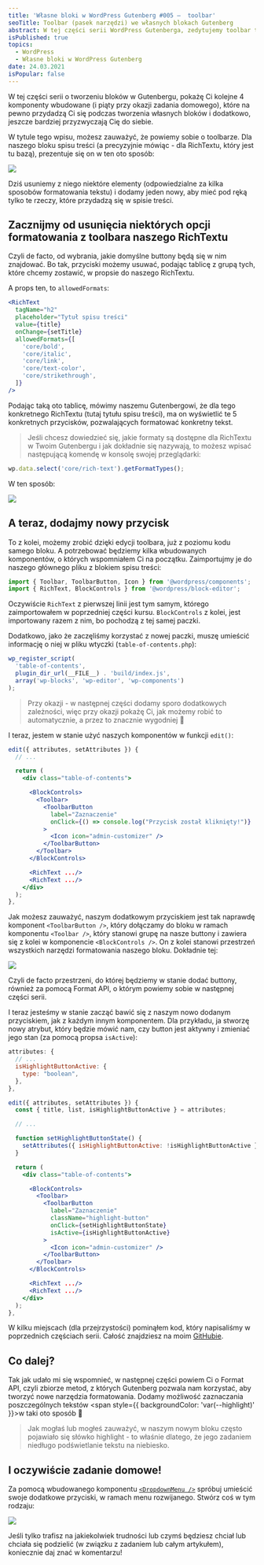 ```yaml
---
title: 'Własne bloki w WordPress Gutenberg #005 –  toolbar'
seoTitle: Toolbar (pasek narzędzi) we własnych blokach Gutenberg
abstract: W tej części serii WordPress Gutenberga, zedytujemy toolbar tworzonego bloku. Usuniemy trochę domyślnych przycisków i dodamy swój 🌱
isPublished: true
topics:
  - WordPress
  - Własne bloki w WordPress Gutenberg
date: 24.03.2021
isPopular: false
---
```


W tej części serii o tworzeniu bloków w Gutenbergu, pokażę Ci kolejne 4 komponenty wbudowane (i piąty przy okazji zadania domowego), które na pewno przydadzą Ci się podczas tworzenia własnych bloków i dodatkowo, jeszcze bardziej przyzwyczają Cię do siebie.


<VideoInterlude id="OpdXDQrzHwk" title="Własne bloki w WordPress Gutenberg #005 - toolbar" />

W tytule tego wpisu, możesz zauważyć, że powiemy sobie o toolbarze. Dla naszego bloku spisu treści (a precyzyjnie mówiąc - dla RichTextu, który jest tu bazą), prezentuje się on w ten oto sposób:

![](./toolbar.jpg)

Dziś usuniemy z niego niektóre elementy (odpowiedzialne za kilka sposobów formatowania tekstu) i dodamy jeden nowy, aby mieć pod ręką tylko te rzeczy, które przydadzą się w spisie treści.

## Zacznijmy od usunięcia niektórych opcji formatowania z toolbara naszego RichTextu

Czyli de facto, od wybrania, jakie domyślne buttony będą się w nim znajdować. Bo tak, przyciski możemy usuwać, podając tablicę z grupą tych, które chcemy zostawić, w propsie do naszego RichTextu.

A props ten, to `allowedFormats`:

```jsx
<RichText
  tagName="h2"
  placeholder="Tytuł spisu treści"
  value={title}
  onChange={setTitle}
  allowedFormats={[
    'core/bold',
    'core/italic',
    'core/link',
    'core/text-color',
    'core/strikethrough',
  ]}
/>
```

Podając taką oto tablicę, mówimy naszemu Gutenbergowi, że dla tego konkretnego RichTextu (tutaj tytułu spisu treści), ma on wyświetlić te 5 konkretnych przycisków, pozwalających formatować konkretny tekst.

> Jeśli chcesz dowiedzieć się, jakie formaty są dostępne dla RichTextu w Twoim Gutenbergu i jak dokładnie się nazywają, to możesz wpisać następującą komendę w konsolę swojej przeglądarki:

```jsx
wp.data.select('core/rich-text').getFormatTypes();
```

W ten sposób:

[![](./wszytkie-formaty-w-gutenbergu.jpg)]()

## A teraz, dodajmy nowy przycisk

To z kolei, możemy zrobić dzięki edycji toolbara, już z poziomu kodu samego bloku. A potrzebować będziemy kilka wbudowanych komponentów, o których wspomniałem Ci na początku. Zaimportujmy je do naszego głównego pliku z blokiem spisu treści:

```jsx
import { Toolbar, ToolbarButton, Icon } from '@wordpress/components';
import { RichText, BlockControls } from '@wordpress/block-editor';
```

Oczywiście `RichText` z pierwszej linii jest tym samym, którego zaimportowałem w poprzedniej części kursu. `BlockControls` z kolei, jest importowany razem z nim, bo pochodzą z tej samej paczki.

Dodatkowo, jako że zaczęliśmy korzystać z nowej paczki, muszę umieścić informację o niej w pliku wtyczki (`table-of-contents.php`):

```jsx
wp_register_script(
  'table-of-contents',
  plugin_dir_url(__FILE__) . 'build/index.js',
  array('wp-blocks', 'wp-editor', 'wp-components')
);
```

> Przy okazji - w następnej części dodamy sporo dodatkowych zależności, więc przy okazji pokażę Ci, jak możemy robić to automatycznie, a przez to znacznie wygodniej 🎉

I teraz, jestem w stanie użyć naszych komponentów w funkcji `edit()`:

```jsx
edit({ attributes, setAttributes }) {
  // ...

  return (
    <div class="table-of-contents">

      <BlockControls>
        <Toolbar>
          <ToolbarButton
            label="Zaznaczenie"
            onClick={() => console.log("Przycisk został kliknięty!")}
          >
            <Icon icon="admin-customizer" />
          </ToolbarButton>
        </Toolbar>
      </BlockControls>

      <RichText .../>
      <RichText .../>
    </div>
  );
},
```

Jak możesz zauważyć, naszym dodatkowym przyciskiem jest tak naprawdę komponent `<ToolbarButton />`, który dołączamy do bloku w ramach komponentu `<Toolbar />`, który stanowi grupę na nasze buttony i zawiera się z kolei w komponencie `<BlockControls />`. On z kolei stanowi przestrzeń wszystkich narzędzi formatowania naszego bloku. Dokładnie tej:

![](./toolbar-zaznaczony.jpg)

Czyli de facto przestrzeni, do której będziemy w stanie dodać buttony, również za pomocą Format API, o którym powiemy sobie w następnej części serii.

I teraz jesteśmy w stanie zacząć bawić się z naszym nowo dodanym przyciskiem, jak z każdym innym komponentem. Dla przykładu, ja stworzę nowy atrybut, który będzie mówić nam, czy button jest aktywny i zmieniać jego stan (za pomocą propsa `isActive`):

```jsx
attributes: {
  // ...
  isHighlightButtonActive: {
    type: "boolean",
  },
},

edit({ attributes, setAttributes }) {
  const { title, list, isHighlightButtonActive } = attributes;

  // ...

  function setHighlightButtonState() {
    setAttributes({ isHighlightButtonActive: !isHighlightButtonActive });
  }

  return (
    <div class="table-of-contents">

      <BlockControls>
        <Toolbar>
          <ToolbarButton
            label="Zaznaczenie"
            className="highlight-button"
            onClick={setHighlightButtonState}
            isActive={isHighlightButtonActive}
          >
            <Icon icon="admin-customizer" />
          </ToolbarButton>
        </Toolbar>
      </BlockControls>

      <RichText .../>
      <RichText .../>
    </div>
  );
},
```

W kilku miejscach (dla przejrzystości) pominąłem kod, który napisaliśmy w poprzednich częściach serii. Całość znajdziesz na moim [GitHubie](https://github.com/robert-orlinski/gutenberg-blocks-course-files/tree/005).

## Co dalej?

Tak jak udało mi się wspomnieć, w następnej części powiem Ci o Format API, czyli zbiorze metod, z których Gutenberg pozwala nam korzystać, aby tworzyć nowe narzędzia formatowania. Dodamy możliwość zaznaczania poszczególnych tekstów <span style={{ backgroundColor: 'var(--highlight)' }}>w taki oto sposób 🌿</span>

> Jak mogłaś lub mogłeś zauważyć, w naszym nowym bloku często pojawiało się słówko highlight - to właśnie dlatego, że jego zadaniem niedługo podświetlanie tekstu na niebiesko.

## I oczywiście zadanie domowe!

Za pomocą wbudowanego komponentu [`<DropdownMenu />`](https://github.com/WordPress/gutenberg/tree/trunk/packages/components/src/dropdown-menu) spróbuj umieścić swoje dodatkowe przyciski, w ramach menu rozwijanego. Stwórz coś w tym rodzaju:

![](menu-rozwijane.jpg)

Jeśli tylko trafisz na jakiekolwiek trudności lub czymś będziesz chciał lub chciała się podzielić (w związku z zadaniem lub całym artykułem), koniecznie daj znać w komentarzu!
